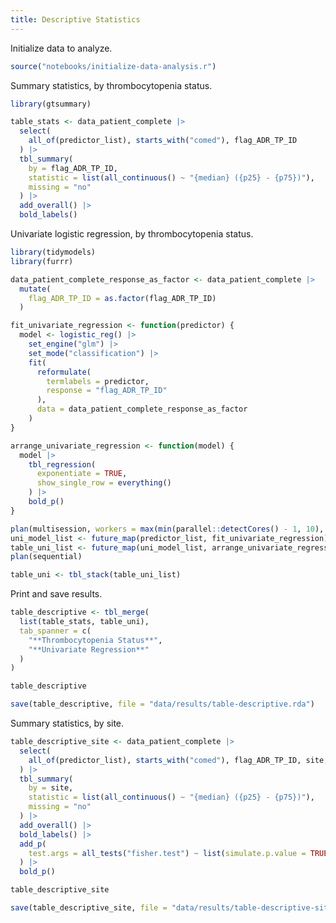 ```yaml
---
title: Descriptive Statistics
---
```


Initialize data to analyze.
```r
source("notebooks/initialize-data-analysis.r")
```

Summary statistics, by thrombocytopenia status.
```r
library(gtsummary)

table_stats <- data_patient_complete |>
  select(
    all_of(predictor_list), starts_with("comed"), flag_ADR_TP_ID
  ) |>
  tbl_summary(
    by = flag_ADR_TP_ID,
    statistic = list(all_continuous() ~ "{median} ({p25} - {p75})"),
    missing = "no"
  ) |>
  add_overall() |>
  bold_labels()
```

Univariate logistic regression, by thrombocytopenia status.
```r
library(tidymodels)
library(furrr)

data_patient_complete_response_as_factor <- data_patient_complete |>
  mutate(
    flag_ADR_TP_ID = as.factor(flag_ADR_TP_ID)
  )

fit_univariate_regression <- function(predictor) {
  model <- logistic_reg() |>
    set_engine("glm") |>
    set_mode("classification") |>
    fit(
      reformulate(
        termlabels = predictor,
        response = "flag_ADR_TP_ID"
      ),
      data = data_patient_complete_response_as_factor
    )
}

arrange_univariate_regression <- function(model) {
  model |>
    tbl_regression(
      exponentiate = TRUE,
      show_single_row = everything()
    ) |>
    bold_p()
}

plan(multisession, workers = max(min(parallel::detectCores() - 1, 10), 2))
uni_model_list <- future_map(predictor_list, fit_univariate_regression)
table_uni_list <- future_map(uni_model_list, arrange_univariate_regression)
plan(sequential)

table_uni <- tbl_stack(table_uni_list)
```

Print and save results.
```r
table_descriptive <- tbl_merge(
  list(table_stats, table_uni),
  tab_spanner = c(
    "**Thrombocytopenia Status**",
    "**Univariate Regression**"
  )
)

table_descriptive

save(table_descriptive, file = "data/results/table-descriptive.rda")
```

Summary statistics, by site.
```r
table_descriptive_site <- data_patient_complete |>
  select(
    all_of(predictor_list), starts_with("comed"), flag_ADR_TP_ID, site, ADR_CTCAE_max, ADR_onset_first, ADR_PLT_ratio
  ) |>
  tbl_summary(
    by = site,
    statistic = list(all_continuous() ~ "{median} ({p25} - {p75})"),
    missing = "no"
  ) |>
  add_overall() |>
  bold_labels() |>
  add_p(
    test.args = all_tests("fisher.test") ~ list(simulate.p.value = TRUE)
  ) |>
  bold_p()

table_descriptive_site

save(table_descriptive_site, file = "data/results/table-descriptive-site.rda")
```